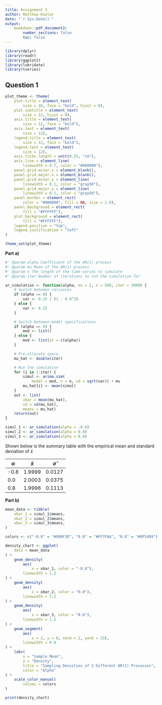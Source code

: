 ```yaml
---
title: Assignment 3
author: Matthew Kielar
date: "`r Sys.Date()`"
output:
    bookdown::pdf_document2:
        number_sections: false
        toc: false
---
```


```r
library(dplyr)
library(readr)
library(ggplot2)
library(lubridate)
library(tseries)
```

## Question 1

```r
plot_theme <- theme(
    plot.title = element_text(
        size = 16, face = "bold", hjust = 0),
    plot.subtitle = element_text(
        size = 12, hjust = 0),
    axis.title = element_text(
        size = 12, face = "bold"),
    axis.text = element_text(
        size = 12),
    legend.title = element_text(
        size = 12, face = "bold"),
    legend.text = element_text(
        size = 12),
    axis.ticks.length = unit(0.25, "cm"),
    axis.line = element_line(
        linewidth = 0.7, color = "#000000"),
    panel.grid.minor.x = element_blank(),
    panel.grid.major.x = element_blank(),
    panel.grid.minor.y = element_line(
        linewidth = 0.1, color = "gray50"),
    panel.grid.major.y = element_line(
        linewidth = 0.1, color = "gray50"),
    panel.border = element_rect(
        color = "#000000", fill = NA, size = 1.0),
    panel.background = element_rect(
        fill = "#FFFFFF"),
    plot.background = element_rect(
        fill = "#FFFFFF"),
    legend.position = "top",
    legend.justification = "left"
)

theme_set(plot_theme)
```

__Part a)__

```r
#' @param alpha Coefficient of the AR(1) process
#' @param mu Mean of the AR(1) process
#' @param n The length of the time-series to simulate
#' @param iter Number of iterations to run the simulation for

ar_simulation <- function(alpha, mu = 2, n = 500, iter = 5000) {
    # Switch between variances
    if (alpha == 0) {
        var <- 0.25 / (1 - 0.8^2)
    } else {
        var <- 0.25
    }

    # Switch between model specifications
    if (alpha == 0) {
        mod <- list()
    } else {
        mod <- list(ar = c(alpha))
    }

    # Pre-allocate space
    mu_hat <- double(iter)

    # Run the simulation
    for (i in 1:iter) {
        simul <- arima.sim(
            model = mod, n = n, sd = sqrt(var)) + mu
        mu_hat[i] <- mean(simul)
    }
    out <- list(
        xbar = mean(mu_hat),
        sd = sd(mu_hat),
        means = mu_hat)
    return(out)
}
```

```r
simul_1 <- ar_simulation(alpha = -0.8)
simul_2 <- ar_simulation(alpha = 0.0)
simul_3 <- ar_simulation(alpha = 0.8)
```

Shown below is the summary table with the empirical mean and standard deviation 
of $\bar{x}$

| $\alpha$ | $\bar{x}$ | $\hat{\sigma}$ |
| -------- | --------- | -------------- |
|   -0.8   |  1.9999   |     0.0127     |
|    0.0   |  2.0003   |     0.0375     |
|    0.8   |  1.9996   |     0.1113     |

__Part b)__

```r
mean_data <- tibble(
    xbar_1 = simul_1$means,
    xbar_2 = simul_2$means,
    xbar_3 = simul_3$means,
)

colors <- c("-0.8" = "#990F3D", "0.0" = "#FF7FAA", "0.8" = "#0F5499")

density_chart <- ggplot(
    data = mean_data
) +
    geom_density(
        aes(
            x = xbar_1, color = "-0.8"),
        linewidth = 1.2
) +
    geom_density(
        aes(
            x = xbar_2, color = "0.0"),
        linewidth = 1.2
) +
    geom_density(
        aes(
            x = xbar_3, color = "0.8"),
        linewidth = 1.2
) +
    geom_segment(
        aes(
            x = 2, y = 0, xend = 2, yend = 33),
        linewidth = 0.8
) +
    labs(
        x = "Sample Mean",
        y = "Density",
        title = "Sampling Densities of 3 Different AR(1) Processes",
        color = "Alpha"
) +
    scale_color_manual(
        values = colors
)

print(density_chart)
```

